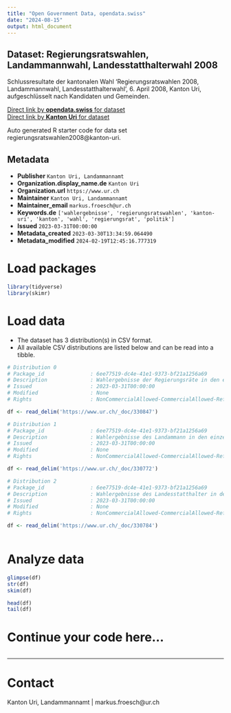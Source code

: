 ```yaml
---
title: "Open Government Data, opendata.swiss"
date: "2024-08-15"
output: html_document
---
```


## Dataset: Regierungsratswahlen, Landammannwahl, Landesstatthalterwahl 2008

Schlussresultate der kantonalen Wahl 'Regierungsratswahlen 2008, Landammannwahl, Landesstatthalterwahl', 6. April 2008, Kanton Uri, aufgeschlüsselt nach Kandidaten und Gemeinden.

[Direct link by **opendata.swiss** for dataset](https://opendata.swiss/de/dataset/regierungsratswahlen-landammannwahl-landesstatthalterwahl-2008)<br>
[Direct link by **Kanton Uri** for dataset](https://www.ur.ch/abstimmungen/termine/3532)

Auto generated R starter code for data set regierungsratswahlen2008@kanton-uri.

## Metadata

- **Publisher** `Kanton Uri, Landammannamt`
- **Organization.display_name.de** `Kanton Uri`
- **Organization.url** `https://www.ur.ch`
- **Maintainer** `Kanton Uri, Landammannamt`
- **Maintainer_email** `markus.froesch@ur.ch`
- **Keywords.de** `['wahlergebnisse', 'regierungsratswahlen', 'kanton-uri', 'kanton', 'wahl', 'regierungsrat', 'politik']`
- **Issued** `2023-03-31T00:00:00`
- **Metadata_created** `2023-03-30T13:34:59.064490`
- **Metadata_modified** `2024-02-19T12:45:16.777319`


# Load packages

```r

library(tidyverse)
library(skimr)

```

# Load data

-   The dataset has 3 distribution(s) in CSV format.
-   All available CSV distributions are listed below and can be read into a tibble.

```r

# Distribution 0
# Package_id               : 6ee77519-dc4e-41e1-9373-bf21a1256a69
# Description              : Wahlergebnisse der Regierungsräte in den einzelnen Urner Gemeinden
# Issued                   : 2023-03-31T00:00:00
# Modified                 : None
# Rights                   : NonCommercialAllowed-CommercialAllowed-ReferenceNotRequired

df <- read_delim('https://www.ur.ch/_doc/330847')

# Distribution 1
# Package_id               : 6ee77519-dc4e-41e1-9373-bf21a1256a69
# Description              : Wahlergebnisse des Landammann in den einzelnen Urner Gemeinden
# Issued                   : 2023-03-31T00:00:00
# Modified                 : None
# Rights                   : NonCommercialAllowed-CommercialAllowed-ReferenceNotRequired

df <- read_delim('https://www.ur.ch/_doc/330772')

# Distribution 2
# Package_id               : 6ee77519-dc4e-41e1-9373-bf21a1256a69
# Description              : Wahlergebnisse des Landesstatthalter in den einzelnen Urner Gemeinden
# Issued                   : 2023-03-31T00:00:00
# Modified                 : None
# Rights                   : NonCommercialAllowed-CommercialAllowed-ReferenceNotRequired

df <- read_delim('https://www.ur.ch/_doc/330784')



```

# Analyze data

```r

glimpse(df)
str(df)
skim(df)

head(df)
tail(df)

```

# Continue your code here...

```r

```

------------------------------------------------------------------------

# Contact

Kanton Uri, Landammannamt | markus.froesch@ur.ch
